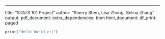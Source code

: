 ---
title: "STATS 101 Project"
author: "Sherry Shen, Lisa Zhong, Selina Zhang"
output:
  pdf_document:
    extra_dependencies: bbm
  html_document:
    df_print: paged

```r
print("Hello World >:(")
```


